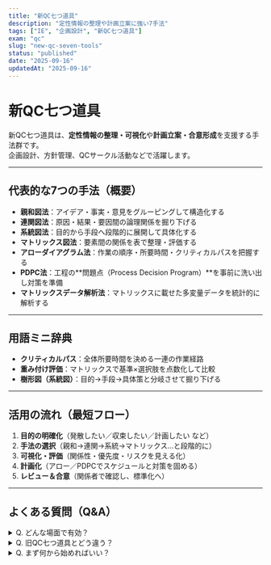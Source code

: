 ```yaml
---
title: "新QC七つ道具"
description: "定性情報の整理や計画立案に強い7手法"
tags: ["IE", "企画設計", "新QC七つ道具"]
exam: "qc"
slug: "new-qc-seven-tools"
status: "published"
date: "2025-09-16"
updatedAt: "2025-09-16"
---
```


# 新QC七つ道具

新QC七つ道具は、**定性情報の整理・可視化**や**計画立案・合意形成**を支援する手法群です。  
企画設計、方針管理、QCサークル活動などで活躍します。

---

## 代表的な7つの手法（概要）

- **親和図法**：アイデア・事実・意見をグルーピングして構造化する  
- **連関図法**：原因・結果・要因間の論理関係を掘り下げる  
- **系統図法**：目的から手段へ段階的に展開して具体化する  
- **マトリックス図法**：要素間の関係を表で整理・評価する  
- **アローダイアグラム法**：作業の順序・所要時間・クリティカルパスを把握する  
- **PDPC法**：工程の**問題点（Process Decision Program）**を事前に洗い出し対策を準備  
- **マトリックスデータ解析法**：マトリックスに載せた多変量データを統計的に解析する

---

## 用語ミニ辞典

- **クリティカルパス**：全体所要時間を決める一連の作業経路  
- **重み付け評価**：マトリックスで基準×選択肢を点数化して比較  
- **樹形図（系統図）**：目的→手段→具体策と分岐させて掘り下げる

---

## 活用の流れ（最短フロー）

1. **目的の明確化**（発散したい／収束したい／計画したい など）  
2. **手法の選択**（親和→連関→系統→マトリックス…と段階的に）  
3. **可視化・評価**（関係性・優先度・リスクを見える化）  
4. **計画化**（アロー／PDPCでスケジュールと対策を固める）  
5. **レビュー＆合意**（関係者で確認し、標準化へ）

---

## よくある質問（Q&A）

<details class="qa-card">
  <summary class="qa-q">Q. どんな場面で有効？</summary>
  <div class="qa-a">
    定性情報が多く、論点が散らばる場面（企画設計、品質改善、方針管理、要件整理など）で特に有効です。
  </div>
</details>

<details class="qa-card">
  <summary class="qa-q">Q. 旧QC七つ道具とどう違う？</summary>
  <div class="qa-a">
    旧は統計図表中心（パレート図・特性要因図など）で「データ解析」に強み。新は「計画・意思決定・合意形成」を支援する手法群です。
  </div>
</details>

<details class="qa-card">
  <summary class="qa-q">Q. まず何から始めればいい？</summary>
  <div class="qa-a">
    発散が必要なら親和図→連関図、具体化は系統図、比較はマトリックス、計画はアロー、リスク対策はPDPC…と目的に合わせて選びます。
  </div>
</details>
